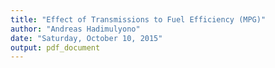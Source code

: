 ```yaml
---
title: "Effect of Transmissions to Fuel Efficiency (MPG)"
author: "Andreas Hadimulyono"
date: "Saturday, October 10, 2015"
output: pdf_document
---
```


